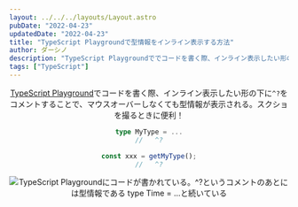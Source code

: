 ```yaml
---
layout: ../../../layouts/Layout.astro
pubDate: "2022-04-23"
updatedDate: "2022-04-23"
title: "TypeScript Playgroundで型情報をインライン表示する方法"
author: ダーシノ
description: "TypeScript Playgroundででコードを書く際、インライン表示したい形の下に^?をコメントすることで、マウスオーバーしなくても型情報が表示される。スクショを撮るときに便利！"
tags: ["TypeScript"]
---
```



<Header {...frontmatter} />

[TypeScript Playground](https://www.typescriptlang.org/play)でコードを書く際、インライン表示したい形の下に`^?`をコメントすることで、マウスオーバーしなくても型情報が表示される。スクショを撮るときに便利！


```ts
type MyType = ...
//   ^?

const xxx = getMyType();
//   ^?
```

![TypeScript Playgroundにコードが書かれている。^?というコメントのあとには型情報である type Time = ...と続いている](./_demo.png)
